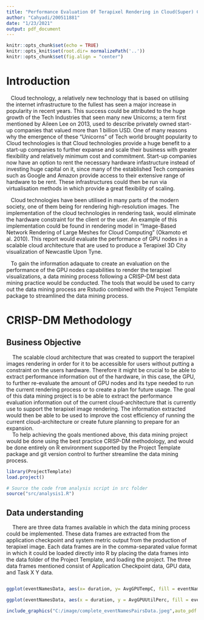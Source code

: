 ```yaml
---
title: "Performance Evaluation Of Terapixel Rendering in Cloud(Super) Computing Project"
author: "Cahyadi/200511881"
date: "1/23/2021"
output: pdf_document
---
```


```r
knitr::opts_chunk$set(echo = TRUE)
knitr::opts_knit$set(root.dir= normalizePath('..'))
knitr::opts_chunk$set(fig.align = "center")
```

# Introduction
&nbsp;&nbsp;&nbsp;Cloud technology, a relatively new technology that is based on utilising the internet infrastructure to the fullest has seen a major increase in popularity in recent years. This success could be attributed to the huge growth of the Tech Industries that seen many new Unicorns; a term first mentioned by Aileen Lee on 2013, used to describe privately owned start-up companies that valued more than 1 billion USD. One of many reasons why the emergence of these "Unicorns" of Tech world brought popularity to Cloud technologies is that Cloud technologies provide a huge benefit to a start-up companies to further expanse and scale their business with greater flexibility and relatively minimum cost and commitment. Start-up companies now have an option to rent the necessary hardware infastructure instead of investing huge capital on it, since many of the established Tech companies such as Google and Amazon provide access to their extensive range of hardware to be rent. These infrastructures could then be run via virtualisation methods in which provide a great flexibility of scaling.
  
&nbsp;&nbsp;&nbsp;Cloud technologies have been utilised in many parts of the modern society, one of them being for rendering high-resolution images. The implementation of the cloud technologies in rendering task, would eliminate the hardware constraint for the client or the user. An example of this implementation could be found in rendering model in "Image-Based Network Rendering of Large Meshes for Cloud Computing" (Okamoto et al. 2010). This report would evaluate the performance of GPU nodes in a scalable cloud architecture that are used to produce a Terapixel 3D City visualization of Newcastle Upon Tyne.
  
&nbsp;&nbsp;&nbsp;To gain the information adaquate to create an evaluation on the performance of the GPU nodes capabilities to render the terapixel visualizations, a data mining process following a CRISP-DM best data mining practice would be conducted. The tools that would be used to carry out the data mining process are Rstudio combined with the Project Template package to streamlined the data mining process. 
  
  
# CRISP-DM Methodology

## Business Objective
&nbsp;&nbsp;&nbsp; The scalable cloud architecture that was created to support the terapixel images rendering in order for it to be accessible for users without putting a constraint on the users hardware. Therefore it might be crucial to be able to extract performance information out of the hardware, in this case, the GPU, to further re-evaluate the amount of GPU nodes and its type needed to run the current rendering process or to create a plan for future usage. The goal of this data mining project is to be able to extract the performance evaluation information out of the current cloud-architecture that is currently use to support the terapixel image rendering. The information extracted would then be able to be used to improve the cost efficiency of running the current cloud-architecture or create future planning to prepare for an expansion.  
&nbsp;&nbsp;&nbsp; To help achieving the goals mentioned above, this data mining project would be done using the best practice CRISP-DM methodology, and would be done entirely on R environment supported by the Project Template package and git version control to further streamline the data mining process. 
  
```r
library(ProjectTemplate)
load.project()

# Source the code from analysis script in src folder
source("src/analysis1.R")

```
  
## Data understanding

&nbsp;&nbsp;&nbsp; There are three data frames available in which the data mining process could be implemented. These data frames are extracted from the application checkpoint and system metric output from the production of terapixel image. Each data frames are in the comma-separated value format in which it could be loaded directly into R by placing the data frames into the data folder of the Project Template, and loading the project. The three data frames mentioned consist of Application Checkpoint data, GPU data, and Task X Y data.  

```r

```

```r
ggplot(eventNamesData, aes(x= duration, y= AvgGPUTempC, fill = eventName)) +geom_hex()
```

  
```r
ggplot(eventNamesData, aes(x = duration, y = AvgGPUUtilPerc, fill = eventName)) + geom_hex()
```
  
```r

include_graphics("C:/image/complete_eventNamesPairsData.jpeg",auto_pdf = getOption("knitr.graphics.auto_pdf", TRUE))
```

